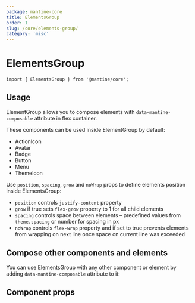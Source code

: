 ```yaml
---
package: mantine-core
title: ElementsGroup
order: 1
slug: /core/elements-group/
category: 'misc'
---
```



# ElementsGroup

<PageHeader
  source="mantine-core/src/ElementsGroup/ElementsGroup.tsx"
  docs="core/ElementsGroup.mdx"
  package="@mantine/core"
/>

```tsx
import { ElementsGroup } from '@mantine/core';
```

## Usage

ElementGroup allows you to compose elements with `data-mantine-composable` attribute in flex container.

These components can be used inside ElementGroup by default:

- <GatsbyLink to="/core/action-icon">ActionIcon</GatsbyLink>
- <GatsbyLink to="/core/avatar">Avatar</GatsbyLink>
- <GatsbyLink to="/core/badge">Badge</GatsbyLink>
- <GatsbyLink to="/core/button">Button</GatsbyLink>
- <GatsbyLink to="/core/menu">Menu</GatsbyLink>
- <GatsbyLink to="/core/theme-icon">ThemeIcon</GatsbyLink>

Use `position`, `spacing`, `grow` and `noWrap` props to define elements position inside ElementsGroup:

- `position` controls `justify-content` property
- `grow` if true sets `flex-grow` property to 1 for all child elements
- `spacing` controls space between elements – predefined values from `theme.spacing` or number for spacing in px
- `noWrap` controls `flex-wrap` property and if set to true prevents elements from wrapping on next line once space on current line was exceeded

<ElementsGroupConfigurator />

## Compose other components and elements

You can use ElementsGroup with any other component or element by adding `data-mantine-composable` attribute to it:

<ElementsGroupCustomDemo />

## Component props

<PropsTable component="ElementsGroup" />
